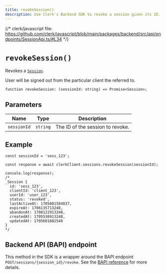 ```yaml
---
title: revokeSession()
description: Use Clerk's Backend SDK to revoke a session given its ID.
---
```


{/* clerk/javascript file: https://github.com/clerk/javascript/blob/main/packages/backend/src/api/endpoints/SessionApi.ts/#L34 */}

# `revokeSession()`

Revokes a [`Session`](/docs/references/backend/types/backend-session).

User will be signed out from the particular client the referred to.

```tsx
function revokeSession: (sessionId: string) => Promise<Session>;
```

## Parameters

| Name | Type | Description |
| --- | --- | --- |
| `sessionId` | `string` | The ID of the session to revoke. |

## Example

```tsx
const sessionId = 'sess_123';

const response = await clerkClient.sessions.revokeSession(sessionId);

console.log(response);
/*
_Session {
  id: 'sess_123',
  clientId: 'client_123',
  userId: 'user_123',
  status: 'revoked',
  lastActiveAt: 1705601584837,
  expireAt: 1706135713248,
  abandonAt: 1708122913248,
  createdAt: 1705530913248,
  updatedAt: 1705601602540
}
*/
```

## Backend API (BAPI) endpoint

This method in the SDK is a wrapper around the BAPI endpoint `POST/sessions/{session_id}/revoke`. See the [BAPI reference](https://clerk.com/docs/reference/backend-api/tag/Sessions#operation/RevokeSession) for more details.
